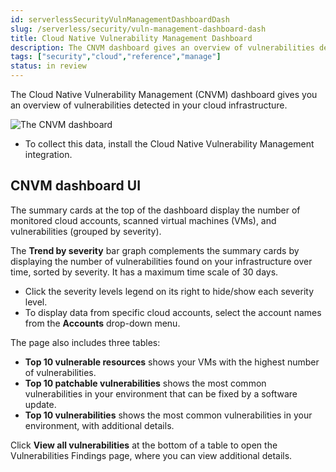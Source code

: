```yaml
---
id: serverlessSecurityVulnManagementDashboardDash
slug: /serverless/security/vuln-management-dashboard-dash
title: Cloud Native Vulnerability Management Dashboard
description: The CNVM dashboard gives an overview of vulnerabilities detected in your cloud infrastructure.
tags: ["security","cloud","reference","manage"]
status: in review
---
```


<DocBadge template="technical preview" />
<div id="vuln-management-dashboard-dash"></div>

The Cloud Native Vulnerability Management (CNVM) dashboard gives you an overview of vulnerabilities detected in your cloud infrastructure.

![The CNVM dashboard](../images/vuln-management-dashboard-dash/-cloud-native-security-vuln-management-dashboard.png)

<DocCallOut title="Requirements">

* To collect this data, install the <DocLink id="serverlessSecurityVulnManagementGetStarted">Cloud Native Vulnerability Management</DocLink> integration.

</DocCallOut>

<div id="CNVM-dashboard-UI-dash"></div>

## CNVM dashboard UI
The summary cards at the top of the dashboard display the number of monitored cloud accounts, scanned virtual machines (VMs), and vulnerabilities (grouped by severity).

The **Trend by severity** bar graph complements the summary cards by displaying the number of vulnerabilities found on your infrastructure over time, sorted by severity. It has a maximum time scale of 30 days.

<DocCallOut title="Graph tips">

* Click the severity levels legend on its right to hide/show each severity level.
* To display data from specific cloud accounts, select the account names from the **Accounts** drop-down menu.

</DocCallOut>

The page also includes three tables:

* **Top 10 vulnerable resources** shows your VMs with the highest number of vulnerabilities.
* **Top 10 patchable vulnerabilities** shows the most common vulnerabilities in your environment that can be fixed by a software update.
* **Top 10 vulnerabilities** shows the most common vulnerabilities in your environment, with additional details.

Click **View all vulnerabilities** at the bottom of a table to open the <DocLink id="serverlessSecurityVulnManagementFindings">Vulnerabilities Findings</DocLink> page, where you can view additional details.
